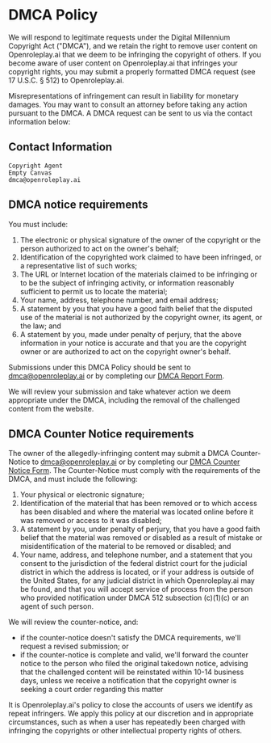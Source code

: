 # DMCA Policy

We will respond to legitimate requests under the Digital Millennium Copyright Act ("DMCA"), and we retain the right to remove user content on Openroleplay.ai that we deem to be infringing the copyright of others. If you become aware of user content on Openroleplay.ai that infringes your copyright rights, you may submit a properly formatted DMCA request (see 17 U.S.C. § 512) to Openroleplay.ai.

Misrepresentations of infringement can result in liability for monetary damages. You may want to consult an attorney before taking any action pursuant to the DMCA. A DMCA request can be sent to us via the contact information below:

## Contact Information

```
Copyright Agent
Empty Canvas
dmca@openroleplay.ai
```

## DMCA notice requirements

You must include:

1. The electronic or physical signature of the owner of the copyright or the person authorized to act on the owner's behalf;
2. Identification of the copyrighted work claimed to have been infringed, or a representative list of such works;
3. The URL or Internet location of the materials claimed to be infringing or to be the subject of infringing activity, or information reasonably sufficient to permit us to locate the material;
4. Your name, address, telephone number, and email address;
5. A statement by you that you have a good faith belief that the disputed use of the material is not authorized by the copyright owner, its agent, or the law; and
6. A statement by you, made under penalty of perjury, that the above information in your notice is accurate and that you are the copyright owner or are authorized to act on the copyright owner's behalf.

Submissions under this DMCA Policy should be sent to dmca@openroleplay.ai or by completing our [DMCA Report Form](/dmca/notice).

We will review your submission and take whatever action we deem appropriate under the DMCA, including the removal of the challenged content from the website.

## DMCA Counter Notice requirements

The owner of the allegedly-infringing content may submit a DMCA Counter-Notice to dmca@openroleplay.ai or by completing our [DMCA Counter Notice Form](/dmca/counter-notice). The Counter-Notice must comply with the requirements of the DMCA, and must include the following:

1. Your physical or electronic signature;
2. Identification of the material that has been removed or to which access has been disabled and where the material was located online before it was removed or access to it was disabled;
3. A statement by you, under penalty of perjury, that you have a good faith belief that the material was removed or disabled as a result of mistake or misidentification of the material to be removed or disabled; and
4. Your name, address, and telephone number, and a statement that you consent to the jurisdiction of the federal district court for the judicial district in which the address is located, or if your address is outside of the United States, for any judicial district in which Openroleplay.ai may be found, and that you will accept service of process from the person who provided notification under DMCA 512 subsection (c)(1)(c) or an agent of such person.

We will review the counter-notice, and:

- if the counter-notice doesn't satisfy the DMCA requirements, we'll request a revised submission; or
- if the counter-notice is complete and valid, we'll forward the counter notice to the person who filed the original takedown notice, advising that the challenged content will be reinstated within 10-14 business days, unless we receive a notification that the copyright owner is seeking a court order regarding this matter

It is Openroleplay.ai's policy to close the accounts of users we identify as repeat infringers. We apply this policy at our discretion and in appropriate circumstances, such as when a user has repeatedly been charged with infringing the copyrights or other intellectual property rights of others.
